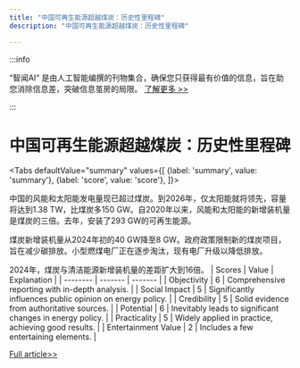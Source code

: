 ```yaml
---
title: "中国可再生能源超越煤炭：历史性里程碑"
description: "中国可再生能源超越煤炭：历史性里程碑"

---
```



:::info

“智闻AI“ 是由人工智能编撰的刊物集合，确保您只获得最有价值的信息，旨在助您消除信息差，突破信息茧房的局限。  [了解更多 >>](/)

:::

# 中国可再生能源超越煤炭：历史性里程碑


<Tabs
	defaultValue="summary"
	values={[
	{label: 'summary', value: 'summary'},
	{label: 'score', value: 'score'},
]}>
<TabItem value="summary">


中国的风能和太阳能发电量现已超过煤炭。到2026年，仅太阳能就将领先，容量将达到1.38 TW，比煤炭多150 GW。自2020年以来，风能和太阳能的新增装机量是煤炭的三倍。去年，安装了293 GW的可再生能源。

煤炭新增装机量从2024年初的40 GW降至8 GW。政府政策限制新的煤炭项目，旨在减少碳排放。小型燃煤电厂正在逐步淘汰，现有电厂升级以降低排放。

2024年，煤炭与清洁能源新增装机量的差距扩大到16倍。
</TabItem>
<TabItem value="score">
	| Scores     | Value   | Explanation |
	| -------- | ------- | ------- |
	| Objectivity  | 6    | Comprehensive reporting with in-depth analysis.    |
	| Social Impact | 5     | Significantly influences public opinion on energy policy.    |
	| Credibility    | 5    | Solid evidence from authoritative sources.    |
	| Potential    | 6    | Inevitably leads to significant changes in energy policy.    |
	| Practicality    | 5    | Widely applied in practice, achieving good results.    |
	| Entertainment Value    | 2    | Includes a few entertaining elements.    |
</TabItem>
</Tabs>

[Full article>>](https://hardware.slashdot.org/story/24/08/02/0538210/chinas-wind-and-solar-energy-surpass-coal-in-historic-first?utm_source=rss1.0mainlinkanon&utm_medium=feed)
